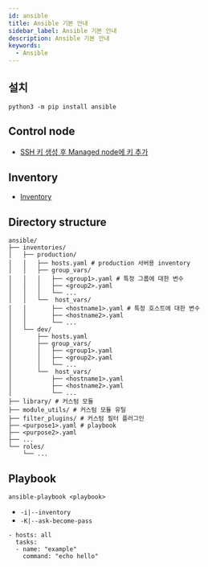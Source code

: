 ```yaml
---
id: ansible
title: Ansible 기본 안내
sidebar_label: Ansible 기본 안내
description: Ansible 기본 안내
keywords:
  - Ansible
---
```


## 설치

```shell
python3 -m pip install ansible
```

## Control node

- [SSH 키 생성 후 Managed node에 키 추가](/docs/lang/etc/command-line-tools/ssh)

## Inventory

- [Inventory](/docs/mlops/mlops/ansible/inventory)

## Directory structure

```shell
ansible/
├── inventories/
│   ├── production/
│   │   ├── hosts.yaml # production 서버용 inventory
│   │   ├── group_vars/
│   │   │   ├── <group1>.yaml # 특정 그룹에 대한 변수
│   │   │   ├── <group2>.yaml
│   │   │   └── ...
│   │   └──  host_vars/
│   │       ├── <hostname1>.yaml # 특정 호스트에 대한 변수
│   │       ├── <hostname2>.yaml
│   │       └── ...
│   └── dev/
│       ├── hosts.yaml
│       ├── group_vars/
│       │   ├── <group1>.yaml
│       │   ├── <group2>.yaml
│       │   └── ...
│       └──  host_vars/
│           ├── <hostname1>.yaml
│           ├── <hostname2>.yaml
│           └── ...
├── library/ # 커스텀 모듈
├── module_utils/ # 커스텀 모듈 유틸
├── filter_plugins/ # 커스텀 필터 플러그인
├── <purpose1>.yaml # playbook
├── <purpose2>.yaml
├── ...
└── roles/
    └── ...
```

## Playbook

```shell
ansible-playbook <playbook>
```

- `-i|--inventory`
- `-K|--ask-become-pass`

```shell title="example.yaml"
- hosts: all
  tasks:
  - name: "example"
    command: "echo hello"
```
